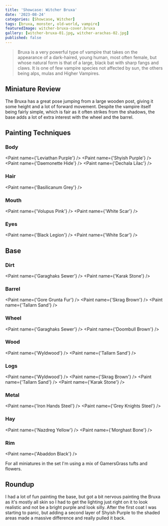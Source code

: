 ```yaml
---
title: 'Showcase: Witcher Bruxa'
date: '2023-08-24'
categories: [Showcase, Witcher]
tags: [bruxa, monster, old-world, vampire]
featuredImage: witcher-bruxa-cover.bruxa
gallery: [witcher-bruxa-01.jpg, witcher-arachas-02.jpg]
published: false
---
```



> Bruxa is a very powerful type of vampire that takes on the appearance of a dark-haired, young human, most often
> female, but whose natural form is that of a large, black bat with sharp fangs and claws. It is one of few vampire
> species not affected by sun, the others being alps, mulas and Higher Vampires.

## Miniature Review

The Bruxa has a great pose jumping from a large wooden post, giving it some height and a lot of forward movement.
Despite the vampire itself being fairly simple, which is fair as it often strikes from the shadows, the base adds
a lot of extra interest with the wheel and the barrel.

## Painting Techniques

### Body

<Paint name={'Leviathan Purple'} />
<Paint name={'Shyish Purple'} />
<Paint name={'Daemonette Hide'} />
<Paint name={'Dechala Lilac'} />

### Hair

<Paint name={'Basilicanum Grey'} />

### Mouth

<Paint name={'Volupus Pink'} />
<Paint name={'White Scar'} />

### Eyes

<Paint name={'Black Legion'} />
<Paint name={'White Scar'} />

## Base

### Dirt

<Paint name={'Garaghaks Sewer'} />
<Paint name={'Karak Stone'} />

### Barrel

<Paint name={'Gore Grunta Fur'} />
<Paint name={'Skrag Brown'} />
<Paint name={'Tallarn Sand'} />

### Wheel

<Paint name={'Garaghaks Sewer'} />
<Paint name={'Doombull Brown'} />

### Wood

<Paint name={'Wyldwood'} />
<Paint name={'Tallarn Sand'} />

### Logs

<Paint name={'Wyldwood'} />
<Paint name={'Skrag Brown'} />
<Paint name={'Tallarn Sand'} />
<Paint name={'Karak Stone'} />

### Metal

<Paint name={'Iron Hands Steel'} />
<Paint name={'Grey Knights Steel'} />

### Hay

<Paint name={'Nazdreg Yellow'} />
<Paint name={'Morghast Bone'} />

### Rim

<Paint name={'Abaddon Black'} />

For all miniatures in the set I'm using a mix of GamersGrass tufts and flowers.

## Roundup

I had a lot of fun painting the base, but got a bit nervous painting the Bruxa as it's mostly all skin so I had to get
the lighting just right on it to look realistic and not be a bright purple and look silly. After the first coat I was
starting to panic, but adding a second layer of Shyish Purple to the shaded areas made a massive difference and really
pulled it back.
